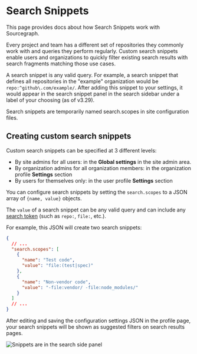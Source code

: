 # Search Snippets

<p className="subtitle">This page provides docs about how Search Snippets work with Sourcegraph.</p>

Every project and team has a different set of repositories they commonly work with and queries they perform regularly. Custom search snippets enable users and organizations to quickly filter existing search results with search fragments matching those use cases.

A search snippet is any valid query. For example, a search snippet that defines all repositories in the "example" organization would be `repo:^github\.com/example/`. After adding this snippet to your settings, it would appear in the search snippet panel in the search sidebar under a label of your choosing (as of v3.29).

<Callout type="note">Search snippets are temporarily named search.scopes in site configuration files.</Callout>

## Creating custom search snippets

Custom search snippets can be specified at 3 different levels:

- By site admins for all users: in the **Global settings** in the site admin area.
- By organization admins for all organization members: in the organization profile **Settings** section
- By users for themselves only: in the user profile **Settings** section

You can configure search snippets by setting the `search.scopes` to a JSON array of `{name, value}` objects.

The `value` of a search snippet can be any valid query and can include any [search token](/code-search/queries) (such as `repo:`, `file:`, etc.).

For example, this JSON will create two search snippets:

```json
{
  // ...
  "search.scopes": [
    {
      "name": "Test code",
      "value": "file:(test|spec)"
    },
    {
      "name": "Non-vendor code",
      "value": "-file:vendor/ -file:node_modules/"
    }
  ]
  // ...
}
```

After editing and saving the configuration settings JSON in the profile page, your search snippets will be shown as suggested filters on search results pages.

![Snippets are in the search side panel](https://storage.googleapis.com/sourcegraph-assets/Docs/search-snippets.png)
